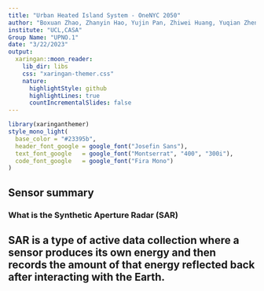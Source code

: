 ```yaml
---
title: "Urban Heated Island System - OneNYC 2050"
author: "Boxuan Zhao, Zhanyin Hao, Yujin Pan, Zhiwei Huang, Yuqian Zheng"
institute: "UCL,CASA"
Group Name: "UPNO.1"
date: "3/22/2023"
output:
  xaringan::moon_reader:
    lib_dir: libs
    css: "xaringan-themer.css"
    nature:
      highlightStyle: github
      highlightLines: true
      countIncrementalSlides: false
---
```


```r
library(xaringanthemer)
style_mono_light(
  base_color = "#23395b",
  header_font_google = google_font("Josefin Sans"),
  text_font_google   = google_font("Montserrat", "400", "300i"),
  code_font_google   = google_font("Fira Mono")
)
```
## Sensor summary

### What is the Synthetic Aperture Radar (SAR)

SAR is a type of active data collection where a sensor produces its own energy and then records the amount of that energy reflected back after interacting with the Earth.
---